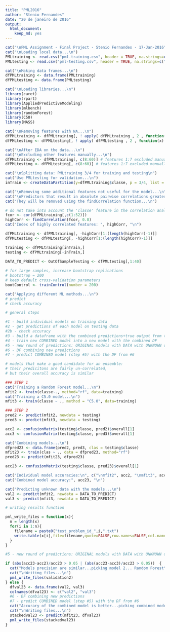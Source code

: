 ```yaml
---
title: "PML2016"
author: "Stenio Fernandes"
date: "20 de janeiro de 2016"
output: 
  html_document: 
    keep_md: yes
---
```


```r
cat("\nPML Assignment - Final Project - Stenio Fernandes - 17-Jan-2016")
cat("\nLoading local data...\n")
PMLtraining <- read.csv("pml-training.csv", header = TRUE, na.strings=c("", "NA"))
PMLtesting <- read.csv("pml-testing.csv", header = TRUE, na.strings=c("", "NA"))

cat("\nMaking data frames...\n")
dfPMLtraining <- data.frame(PMLtraining)
dfPMLtesting <- data.frame(PMLtesting)

cat("\nLoading libraries...\n")
library(caret)
library(rpart)
library(AppliedPredictiveModeling)
library(mlbench)
library(randomForest)
library(C50)
library(MASS)

cat("\nRemoving features with NA...\n")
dfPMLtraining <- dfPMLtraining[, ! apply( dfPMLtraining , 2 , function(x) any(is.na(x)) ) ]
dfPMLtesting <- dfPMLtesting[, ! apply( dfPMLtesting , 2 , function(x) any(is.na(x)) ) ]

cat("\nAfter EDA on the data...\n")
cat("\nExcluding other features manually...\n")
dfPMLtraining <- dfPMLtraining[, c(8:60)] # features 1:7 excluded manually
dfPMLtesting <- dfPMLtesting[, c(8:60)] # features 1:7 excluded manually

cat("\nSplitting data: PMLtraining 3/4 for training and testing\n")
cat("Use PMLtesting for validation...\n")
inTrain <- createDataPartition(y=dfPMLtraining$classe, p = 3/4, list = TRUE)[[1]]

cat("\nRemoving some additional features not useful for the model...\n")
cat("\nPredictors that result in absolute pairwise correlations greater than 0.80...\n")
cat("They will be removed using the findCorrelation function...\n")

# do not take into account the 'classe' feature in the correlation analysis
fcor <- cor(dfPMLtraining[,c(1:52)]) 
highCorr <- findCorrelation(fcor, 0.8)
cat("Index of highly correlated features: ", highCorr, "\n")

dfPMLtraining <- dfPMLtraining[, -highCorr[1:(length(highCorr)-1)]]
dfPMLtesting <- dfPMLtesting[, -highCorr[1:(length(highCorr)-1)]]

training <- dfPMLtraining[inTrain,]
testing <- dfPMLtraining[-inTrain,]

DATA_TO_PREDICT <- OutOfSampleTesting <- dfPMLtesting[,1:40]
 
# for large samples, increase bootstrap replications
# bootstrap = 200
# keep default cross-validation parameters
bootControl <- trainControl(number = 200) 

cat("Applying different ML methods...\n")
# predict
# check accuracy

# general steps

#1 - build individual models on training data
#2 - get predictions of each model on testing data
#2b - check accuracy
#3 - build a dataframe with the combined predictions+true output from testing data
#4 - train new COMBINED model into a new model with the combined DF
#5 - new round of predictions: ORIGINAL models with DATA with UNKNOWN output
#6 - DF combining new predictions
#7 - predict COMBINED model (step #5) with the DF from #6

# models that make a good candidate for an ensemble: 
# their predicitons are fairly un-correlated, 
# but their overall accuracy is similar

### STEP 1
cat("Training a Random Forest model...\n")
mfit2 <- train(classe~., method="rf", data=training) 
cat("Training a C5.0 model...\n")
mfit3 <- train(classe ~ ., method = "C5.0", data=training)

### STEP 2
pred2 <- predict(mfit2, newdata = testing)
pred3 <- predict(mfit3, newdata = testing)

acc2 <- confusionMatrix(testing$classe, pred2)$overall[1]
acc3 <- confusionMatrix(testing$classe, pred3)$overall[1]

cat("Combining models...\n")
dfpred23 <- data.frame(pred2, pred3, clas = testing$classe)
mfit23 <- train(clas ~ ., data = dfpred23, method="rf")
pred23 <- predict(mfit23, dfpred23)

acc23 <- confusionMatrix(testing$classe, pred23)$overall[1]

cat("Individual model accuracies:\n", c("\nmfit2", acc2, "\nmfit3", acc3))
cat("Combined model accuracy:", acc23, "\n")

cat("Predicting unknown data with the models...\n")
val2 <- predict(mfit2, newdata = DATA_TO_PREDICT)
val3 <- predict(mfit3, newdata = DATA_TO_PREDICT)

# writing results function

pml_write_files = function(x){
  n = length(x)
  for(i in 1:n){
    filename = paste0("test_problem_id_",i,".txt")
    write.table(x[i],file=filename,quote=FALSE,row.names=FALSE,col.names=FALSE)
  }
}

#5 - new round of predictions: ORIGINAL models with DATA with UNKNOWN output

if (abs(acc23-acc2)/acc23 > 0.05 | (abs(acc23-acc3)/acc23 > 0.05))  {
  cat("Models precision are similar...picking model 2... Random Forest\n")
  cat("\nWriting files...\n")
  pml_write_files(validation2)
} else {
  dfval23 <- data.frame(val2, val3)
  colnames(dfval23) <- c("val2", "val3")
  #6 - DF combining new predictions
  #7 - predict COMBINED model (step #5) with the DF from #6
  cat("Accurary of the combined model is better...picking combined model...\n")
  cat("\nWriting files...\n")
  stackedval23 <- predict(mfit23, dfval23)
  pml_write_files(stackedval23)
}




 
 
```

